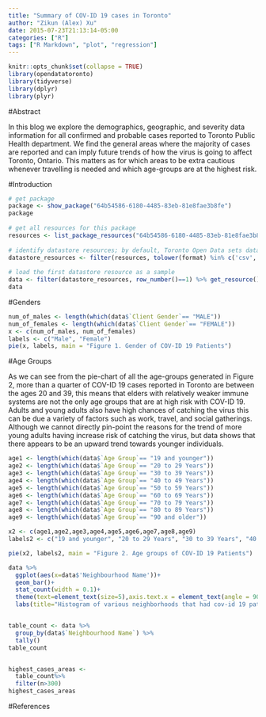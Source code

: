 ```yaml
---
title: "Summary of COV-ID 19 cases in Toronto"
author: "Zikun (Alex) Xu"
date: 2015-07-23T21:13:14-05:00
categories: ["R"]
tags: ["R Markdown", "plot", "regression"]
---
```


```r
knitr::opts_chunk$set(collapse = TRUE)
library(opendatatoronto)
library(tidyverse)
library(dplyr)
library(plyr)
```


#Abstract

In this blog we explore the demographics, geographic, and severity data information for all confirmed and probable cases reported to Toronto Public Health department. We find the general areas where the majority of cases are reported and can imply future trends of how the virus is going to affect Toronto, Ontario. This matters as for which areas to be extra cautious whenever travelling is needed and which age-groups are at the highest risk. 

#Introduction


```r
# get package
package <- show_package("64b54586-6180-4485-83eb-81e8fae3b8fe")
package
 
# get all resources for this package
resources <- list_package_resources("64b54586-6180-4485-83eb-81e8fae3b8fe")
 
# identify datastore resources; by default, Toronto Open Data sets datastore resource format to CSV for non-geospatial and GeoJSON for geospatial resources
datastore_resources <- filter(resources, tolower(format) %in% c('csv', 'geojson'))
 
# load the first datastore resource as a sample
data <- filter(datastore_resources, row_number()==1) %>% get_resource()
data

```
#Genders


```r
num_of_males <- length(which(data$`Client Gender`== "MALE"))
num_of_females <- length(which(data$`Client Gender`== "FEMALE"))
x <- c(num_of_males, num_of_females)
labels <- c("Male", "Female")
pie(x, labels, main = "Figure 1. Gender of COV-ID 19 Patients")

```



#Age Groups

As we can see from the pie-chart of all the age-groups generated in Figure 2, more than a quarter of COV-ID 19 cases reported in Toronto are between the ages 20 and 39, this means that elders with relatively weaker immune systems are not the only age groups that are at high risk with COV-ID 19. Adults and young adults also have high chances of catching the virus this can be due a variety of factors such as work, travel, and social gatherings. Although we cannot directly pin-point the reasons for the trend of more young adults having increase risk of catching the virus, but data shows that there appears to be an upward trend towards younger individuals. 

```r
age1 <- length(which(data$`Age Group`== "19 and younger"))
age2 <- length(which(data$`Age Group`== "20 to 29 Years"))
age3 <- length(which(data$`Age Group`== "30 to 39 Years"))
age4 <- length(which(data$`Age Group`== "40 to 49 Years"))
age5 <- length(which(data$`Age Group`== "50 to 59 Years"))
age6 <- length(which(data$`Age Group`== "60 to 69 Years"))
age7 <- length(which(data$`Age Group`== "70 to 79 Years"))
age8 <- length(which(data$`Age Group`== "80 to 89 Years")) 
age9 <- length(which(data$`Age Group`== "90 and older"))

x2 <- c(age1,age2,age3,age4,age5,age6,age7,age8,age9)
labels2 <- c("19 and younger", "20 to 29 Years", "30 to 39 Years", "40 to 49 Years", "50 to 59 Years", "60 to 69 Years", "70 to 79 Years", "80 to 89 Years","90 and older")

pie(x2, labels2, main = "Figure 2. Age groups of COV-ID 19 Patients")

```




```r

data %>%
  ggplot(aes(x=data$'Neighbourhood Name'))+
  geom_bar()+
  stat_count(width = 0.1)+
  theme(text=element_text(size=5),axis.text.x = element_text(angle = 90, vjust = 0, hjust=1))+
  labs(title="Histogram of various neighborhoods that had cov-id 19 patients", x = "Neighbourhood Names")


table_count <- data %>%
  group_by(data$`Neighbourhood Name`) %>%
  tally() 
table_count


highest_cases_areas <-
  table_count%>%
  filter(n>300)
highest_cases_areas

```


#References



